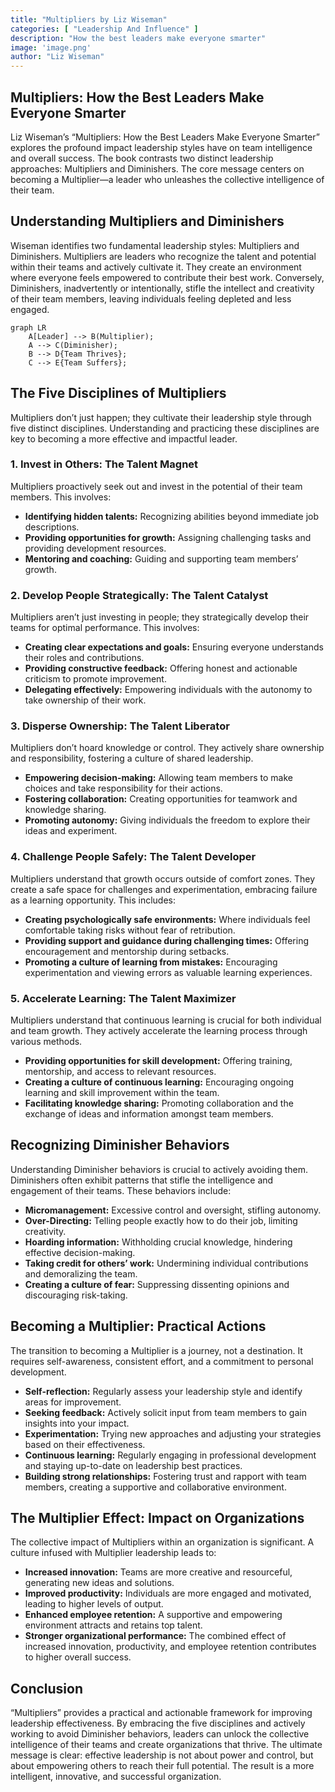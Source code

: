 ```yaml
---
title: "Multipliers by Liz Wiseman"
categories: [ "Leadership And Influence" ]
description: "How the best leaders make everyone smarter"
image: 'image.png'
author: "Liz Wiseman"
---
```

## Multipliers: How the Best Leaders Make Everyone Smarter

Liz Wiseman's "Multipliers: How the Best Leaders Make Everyone Smarter" explores the profound impact leadership styles have on team intelligence and overall success.  The book contrasts two distinct leadership approaches: Multipliers and Diminishers.  The core message centers on becoming a Multiplier—a leader who unleashes the collective intelligence of their team.


## Understanding Multipliers and Diminishers

Wiseman identifies two fundamental leadership styles: Multipliers and Diminishers.  Multipliers are leaders who recognize the talent and potential within their teams and actively cultivate it. They create an environment where everyone feels empowered to contribute their best work.  Conversely, Diminishers, inadvertently or intentionally, stifle the intellect and creativity of their team members, leaving individuals feeling depleted and less engaged.

```mermaid
graph LR
    A[Leader] --> B(Multiplier);
    A --> C(Diminisher);
    B --> D{Team Thrives};
    C --> E{Team Suffers};
```


## The Five Disciplines of Multipliers

Multipliers don't just happen; they cultivate their leadership style through five distinct disciplines. Understanding and practicing these disciplines are key to becoming a more effective and impactful leader.

### 1.  Invest in Others:  The Talent Magnet

Multipliers proactively seek out and invest in the potential of their team members. This involves:

* **Identifying hidden talents:** Recognizing abilities beyond immediate job descriptions.
* **Providing opportunities for growth:**  Assigning challenging tasks and providing development resources.
* **Mentoring and coaching:** Guiding and supporting team members’ growth.


### 2.  Develop People Strategically: The Talent Catalyst

Multipliers aren't just investing in people; they strategically develop their teams for optimal performance.  This involves:

* **Creating clear expectations and goals:** Ensuring everyone understands their roles and contributions.
* **Providing constructive feedback:** Offering honest and actionable criticism to promote improvement.
* **Delegating effectively:** Empowering individuals with the autonomy to take ownership of their work.


### 3.  Disperse Ownership:  The Talent Liberator

Multipliers don't hoard knowledge or control. They actively share ownership and responsibility, fostering a culture of shared leadership.

* **Empowering decision-making:** Allowing team members to make choices and take responsibility for their actions.
* **Fostering collaboration:** Creating opportunities for teamwork and knowledge sharing.
* **Promoting autonomy:**  Giving individuals the freedom to explore their ideas and experiment.


### 4.  Challenge People Safely: The Talent Developer

Multipliers understand that growth occurs outside of comfort zones. They create a safe space for challenges and experimentation, embracing failure as a learning opportunity.  This includes:

* **Creating psychologically safe environments:** Where individuals feel comfortable taking risks without fear of retribution.
* **Providing support and guidance during challenging times:** Offering encouragement and mentorship during setbacks.
* **Promoting a culture of learning from mistakes:** Encouraging experimentation and viewing errors as valuable learning experiences.


### 5.  Accelerate Learning: The Talent Maximizer

Multipliers understand that continuous learning is crucial for both individual and team growth. They actively accelerate the learning process through various methods.

* **Providing opportunities for skill development:** Offering training, mentorship, and access to relevant resources.
* **Creating a culture of continuous learning:** Encouraging ongoing learning and skill improvement within the team.
* **Facilitating knowledge sharing:** Promoting collaboration and the exchange of ideas and information amongst team members.


## Recognizing Diminisher Behaviors

Understanding Diminisher behaviors is crucial to actively avoiding them. Diminishers often exhibit patterns that stifle the intelligence and engagement of their teams.  These behaviors include:

* **Micromanagement:** Excessive control and oversight, stifling autonomy.
* **Over-Directing:**  Telling people exactly how to do their job, limiting creativity.
* **Hoarding information:**  Withholding crucial knowledge, hindering effective decision-making.
* **Taking credit for others' work:** Undermining individual contributions and demoralizing the team.
* **Creating a culture of fear:** Suppressing dissenting opinions and discouraging risk-taking.


##  Becoming a Multiplier: Practical Actions

The transition to becoming a Multiplier is a journey, not a destination.  It requires self-awareness, consistent effort, and a commitment to personal development.

* **Self-reflection:** Regularly assess your leadership style and identify areas for improvement.
* **Seeking feedback:** Actively solicit input from team members to gain insights into your impact.
* **Experimentation:** Trying new approaches and adjusting your strategies based on their effectiveness.
* **Continuous learning:**  Regularly engaging in professional development and staying up-to-date on leadership best practices.
* **Building strong relationships:** Fostering trust and rapport with team members, creating a supportive and collaborative environment.


##  The Multiplier Effect:  Impact on Organizations

The collective impact of Multipliers within an organization is significant.  A culture infused with Multiplier leadership leads to:

* **Increased innovation:** Teams are more creative and resourceful, generating new ideas and solutions.
* **Improved productivity:** Individuals are more engaged and motivated, leading to higher levels of output.
* **Enhanced employee retention:**  A supportive and empowering environment attracts and retains top talent.
* **Stronger organizational performance:** The combined effect of increased innovation, productivity, and employee retention contributes to higher overall success.


##  Conclusion

"Multipliers" provides a practical and actionable framework for improving leadership effectiveness. By embracing the five disciplines and actively working to avoid Diminisher behaviors, leaders can unlock the collective intelligence of their teams and create organizations that thrive.  The ultimate message is clear:  effective leadership is not about power and control, but about empowering others to reach their full potential.  The result is a more intelligent, innovative, and successful organization.

